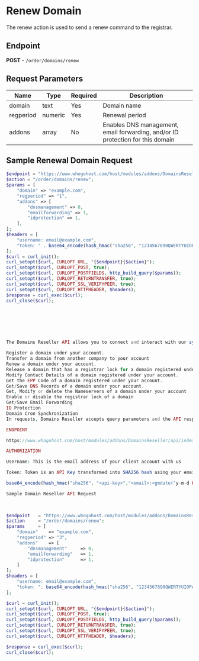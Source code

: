 # Renew Domain

The renew action is used to send a renew command to the registrar.

## Endpoint
**POST** - `/order/domains/renew`

## Request Parameters

| Name    | Type    | Required | Description                                    |
|---------|---------|----------|------------------------------------------------|
| domain  | text    | Yes      | Domain name                                    |
| regperiod | numeric | Yes      | Renewal period                                 |
| addons  | array   | No       | Enables DNS management, email forwarding, and/or ID protection for this domain |

## Sample Renewal Domain Request

```php
$endpoint = "https://www.whogohost.com/host/modules/addons/DomainsReseller/api/index.php";
$action = "/order/domains/renew";
$params = [
    "domain" => "example.com",
    "regperiod" => "1",
    "addons" => [
        "dnsmanagement" => 0,
        "emailforwarding" => 1,
        "idprotection" => 1,     
    ],
];
$headers = [
    "username: email@example.com",
    "token: " . base64_encode(hash_hmac("sha256", "1234567890QWERTYUIOPASDFGHJKLZXCVBNM", "email@example.com:" . gmdate("y-m-d H")))
];
$curl = curl_init();
curl_setopt($curl, CURLOPT_URL, "{$endpoint}{$action}");
curl_setopt($curl, CURLOPT_POST, true);
curl_setopt($curl, CURLOPT_POSTFIELDS, http_build_query($params));
curl_setopt($curl, CURLOPT_RETURNTRANSFER, true);
curl_setopt($curl, CURLOPT_SSL_VERIFYPEER, true);
curl_setopt($curl, CURLOPT_HTTPHEADER, $headers);
$response = curl_exec($curl);
curl_close($curl);







The Domains Reseller API allows you to connect and interact with our system using your own system. Using the API, you are able to perform actions such as:

Register a domain under your account.
Transfer a domain from another company to your account
Renew a domain under your account.
Release a domain that has a registrar lock for a domain registered under your account.
Modify Contact Details of a domain registered under your account.
Get the EPP Code of a domain registered under your account.
Get/Save DNS Records of a domain under your account.
Get, Modify or delete the Nameservers of a domain under your account
Enable or disable the registrar lock of a domain
Get/Save Email Forwarding
ID Protection
Domain Cron Synchronization
In requests, Domains Reseller accepts query parameters and the API response is sent in JSON data format.

ENDPOINT

https://www.whogohost.com/host/modules/addons/DomainsReseller/api/index.php

AUTHORIZATION

Username: This is the email address of your client account with us

Token: Token is an API Key transformed into SHA256 hash using your email address and the current time encoded with base64. Please note that the API key has to be given to you by the Whogohost team.

base64_encode(hash_hmac("sha256", "<api-key>","<email>:<gmdate("y-m-d H")>)"))

Sample Domain Reseller API Request

 
 
$endpoint   = "https://www.whogohost.com/host/modules/addons/DomainsReseller/api/index.php";
$action     = "/order/domains/renew";
$params     = [
    "domain"    => "example.com",
    "regperiod" => "3",
    "addons"    => [
        "dnsmanagement"     => 0,
        "emailforwarding"   => 1,
        "idprotection"      => 1,
    ]
];
$headers = [
    "username: email@example.com",
    "token: ". base64_encode(hash_hmac("sha256", "1234567890QWERTYUIOPASDFGHJKLZXCVBNM", "email@example.com:".gmdate("y-m-d H")))
];

$curl = curl_init();
curl_setopt($curl, CURLOPT_URL, "{$endpoint}{$action}");
curl_setopt($curl, CURLOPT_POST, true);
curl_setopt($curl, CURLOPT_POSTFIELDS, http_build_query($params));
curl_setopt($curl, CURLOPT_RETURNTRANSFER, true);
curl_setopt($curl, CURLOPT_SSL_VERIFYPEER, true);
curl_setopt($curl, CURLOPT_HTTPHEADER, $headers);

$response = curl_exec($curl);
curl_close($curl);




































